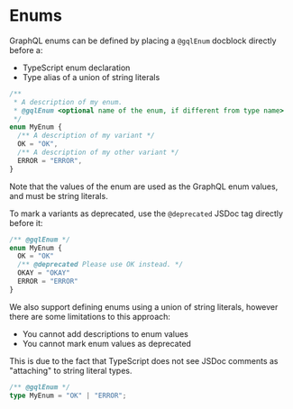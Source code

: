 # Enums

GraphQL enums can be defined by placing a `@gqlEnum` docblock directly before a:

- TypeScript enum declaration
- Type alias of a union of string literals

```ts
/**
 * A description of my enum.
 * @gqlEnum <optional name of the enum, if different from type name>
 */
enum MyEnum {
  /** A description of my variant */
  OK = "OK",
  /** A description of my other variant */
  ERROR = "ERROR",
}
```

Note that the values of the enum are used as the GraphQL enum values, and must
be string literals.

To mark a variants as deprecated, use the `@deprecated` JSDoc tag directly before it:

```ts
/** @gqlEnum */
enum MyEnum {
  OK = "OK"
  /** @deprecated Please use OK instead. */
  OKAY = "OKAY"
  ERROR = "ERROR"
}
```

We also support defining enums using a union of string literals, however there
are some limitations to this approach:

- You cannot add descriptions to enum values
- You cannot mark enum values as deprecated

This is due to the fact that TypeScript does not see JSDoc comments as
"attaching" to string literal types.

```ts
/** @gqlEnum */
type MyEnum = "OK" | "ERROR";
```
